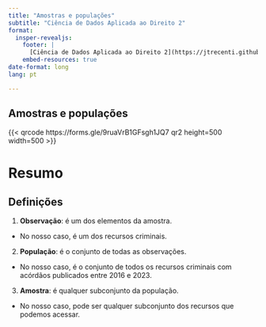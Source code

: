 ```yaml
---
title: "Amostras e populações"
subtitle: "Ciência de Dados Aplicada ao Direito 2"
format:
  insper-revealjs:
    footer: |
      [Ciência de Dados Aplicada ao Direito 2](https://jtrecenti.github.io/202461-cdad2/)
    embed-resources: true
date-format: long
lang: pt

---
```



## Amostras e populações

{{< qrcode https://forms.gle/9ruaVrB1GFsgh1JQ7 qr2 height=500 width=500 >}}

# Resumo

## Definições

::: {.incremental}

1. **Observação**: é um dos elementos da amostra.
  - No nosso caso, é um dos recursos criminais.
2. **População**: é o conjunto de todas as observações.
  - No nosso caso, é o conjunto de todos os recursos criminais com acórdãos publicados entre 2016 e 2023.
3. **Amostra**: é qualquer subconjunto da população.
  - No nosso caso, pode ser qualquer subconjunto dos recursos que podemos acessar.

:::
